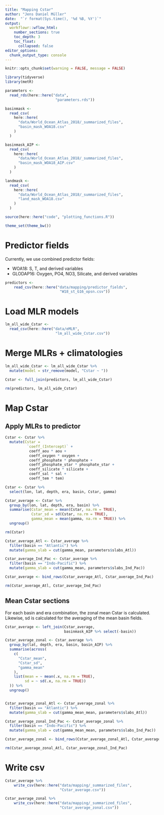```yaml
---
title: "Mapping Cstar"
author: "Jens Daniel Müller"
date:  "`r format(Sys.time(), '%d %B, %Y')`"
output: 
  workflowr::wflow_html:
    number_sections: true
    toc_depth: 3
    toc_float:
      collapsed: false
editor_options:
  chunk_output_type: console
---
```


```r
knitr::opts_chunk$set(warning = FALSE, message = FALSE)
```

```r
library(tidyverse)
library(metR)
```

```r

parameters <-
  read_rds(here::here("data",
                       "parameters.rds"))
```

```r

basinmask <-
  read_csv(
    here::here(
      "data/World_Ocean_Atlas_2018/_summarized_files",
      "basin_mask_WOA18.csv"
    )
  )

basinmask_AIP <-
  read_csv(
    here::here(
      "data/World_Ocean_Atlas_2018/_summarized_files",
      "basin_mask_WOA18_AIP.csv"
    )
  )

landmask <-
  read_csv(
    here::here(
      "data/World_Ocean_Atlas_2018/_summarized_files",
      "land_mask_WOA18.csv"
    )
  )

```

```r
source(here::here("code", "plotting_functions.R"))
```

```r
theme_set(theme_bw())
```

# Predictor fields

Currently, we use combined predictor fields:

- WOA18: S, T, and derived variables
- GLODAP16: Oxygen, PO4, NO3, Silicate, and derived variables

```r

predictors <- 
    read_csv(here::here("data/mapping/predictor_fields",
                         "W18_st_G16_opsn.csv"))

```


# Load MLR models

```r

lm_all_wide_Cstar <-
  read_csv(here::here("data/eMLR",
                       "lm_all_wide_Cstar.csv"))

```

# Merge MLRs + climatologies

```r

lm_all_wide_Cstar <- lm_all_wide_Cstar %>% 
  mutate(model = str_remove(model, "Cstar ~ "))
         
Cstar <- full_join(predictors, lm_all_wide_Cstar)

rm(predictors, lm_all_wide_Cstar)

```


# Map Cstar

## Apply MLRs to predictor

```r

Cstar <- Cstar %>% 
  mutate(Cstar =
          `coeff_(Intercept)` +
           coeff_aou * aou +
           coeff_oxygen * oxygen +
           coeff_phosphate * phosphate +
           coeff_phosphate_star * phosphate_star +
           coeff_silicate * silicate +
           coeff_sal * sal + 
           coeff_tem * tem)

Cstar <- Cstar %>% 
  select(lon, lat, depth, era, basin, Cstar, gamma)

```

```r

Cstar_average <- Cstar %>%
  group_by(lon, lat, depth, era, basin) %>%
  summarise(Cstar_mean = mean(Cstar, na.rm = TRUE),
            Cstar_sd = sd(Cstar, na.rm = TRUE),
            gamma_mean = mean(gamma, na.rm = TRUE)) %>%
  ungroup()

rm(Cstar)

Cstar_average_Atl <- Cstar_average %>% 
  filter(basin == "Atlantic") %>% 
  mutate(gamma_slab = cut(gamma_mean, parameters$slabs_Atl))

Cstar_average_Ind_Pac <- Cstar_average %>% 
  filter(basin == "Indo-Pacific") %>% 
  mutate(gamma_slab = cut(gamma_mean, parameters$slabs_Ind_Pac))

Cstar_average <- bind_rows(Cstar_average_Atl, Cstar_average_Ind_Pac)

rm(Cstar_average_Atl, Cstar_average_Ind_Pac)

```

## Mean Cstar sections

For each basin and era combination, the zonal mean Cstar is calculated. Likewise, sd is calculated for the averaging of the mean basin fields.

```r

Cstar_average <- left_join(Cstar_average,
                           basinmask_AIP %>% select(-basin))

Cstar_average_zonal <- Cstar_average %>%
  group_by(lat, depth, era, basin, basin_AIP) %>%
  summarise(across(
    c(
      "Cstar_mean",
      "Cstar_sd",
      "gamma_mean"
    ),
    list(mean = ~ mean(.x, na.rm = TRUE),
         sd = ~ sd(.x, na.rm = TRUE))
  )) %>%
  ungroup()


Cstar_average_zonal_Atl <- Cstar_average_zonal %>% 
  filter(basin == "Atlantic") %>% 
  mutate(gamma_slab = cut(gamma_mean_mean, parameters$slabs_Atl))

Cstar_average_zonal_Ind_Pac <- Cstar_average_zonal %>% 
  filter(basin == "Indo-Pacific") %>% 
  mutate(gamma_slab = cut(gamma_mean_mean, parameters$slabs_Ind_Pac))

Cstar_average_zonal <- bind_rows(Cstar_average_zonal_Atl, Cstar_average_zonal_Ind_Pac)

rm(Cstar_average_zonal_Atl, Cstar_average_zonal_Ind_Pac)

```

# Write csv

```r

Cstar_average %>%
    write_csv(here::here("data/mapping/_summarized_files",
                         "Cstar_average.csv"))

Cstar_average_zonal %>%
    write_csv(here::here("data/mapping/_summarized_files",
                         "Cstar_average_zonal.csv"))

```
